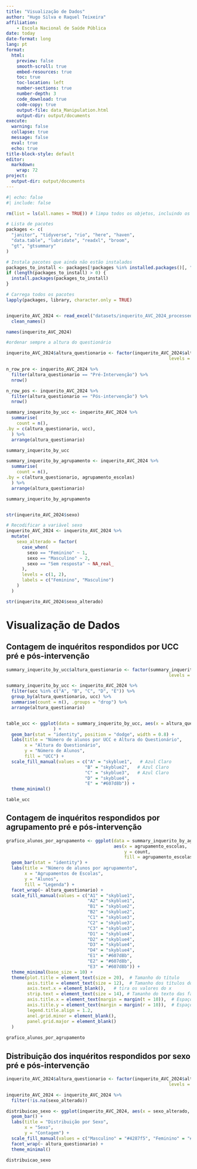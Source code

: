 ```yaml
---
title: "Visualização de Dados"
author: "Hugo Silva e Raquel Teixeira"
affiliation: 
    - Escola Nacional de Saúde Pública
date: today
date-format: long
lang: pt 
format:
  html:
    preview: false
    smooth-scroll: true
    embed-resources: true
    toc: true
    toc-location: left
    number-sections: true
    number-depth: 3
    code_download: true
    code-copy: true
    output-file: data_Manipulation.html
    output-dir: output/documents
execute:
  warning: false
  collapse: true
  message: false
  eval: true
  echo: true
title-block-style: default
editor: 
  markdown: 
    wrap: 72
project:
  output-dir: output/documents
---
```

```r
#| echo: false
#| include: false

rm(list = ls(all.names = TRUE)) # limpa todos os objetos, incluindo os ocultos

# Lista de pacotes
packages <- c(
  "janitor", "tidyverse", "rio", "here", "haven", 
  "data.table", "lubridate", "readxl", "broom", 
  "gt", "gtsummary"
)

# Instala pacotes que ainda não estão instalados
packages_to_install <- packages[!packages %in% installed.packages()[, "Package"]]
if (length(packages_to_install) > 0) {
  install.packages(packages_to_install)
}

# Carrega todos os pacotes
lapply(packages, library, character.only = TRUE)


inquerito_AVC_2024 <- read_excel("datasets/inquerito_AVC_2024_processed.xlsx") |> 
  clean_names()

names(inquerito_AVC_2024)

#ordenar sempre a altura do questionário

inquerito_AVC_2024$altura_questionario <- factor(inquerito_AVC_2024$altura_questionario, 
                                                              levels = c("Pré-Intervenção", "Pós-intervenção")) 

n_row_pre <- inquerito_AVC_2024 %>%
  filter(altura_questionario == "Pré-Intervenção") %>%
  nrow()

n_row_pos <- inquerito_AVC_2024 %>%
  filter(altura_questionario == "Pós-intervenção") %>%
  nrow()

summary_inquerito_by_ucc <- inquerito_AVC_2024 %>% 
  summarise(
    count = n(),
.by = c(altura_questionario, ucc), 
  ) %>%
  arrange(altura_questionario)

summary_inquerito_by_ucc

summary_inquerito_by_agrupamento <- inquerito_AVC_2024 %>% 
  summarise(
    count = n(),
.by = c(altura_questionario, agrupamento_escolas)
  ) %>%
  arrange(altura_questionario)

summary_inquerito_by_agrupamento


str(inquerito_AVC_2024$sexo)

# Recodificar a variável sexo
inquerito_AVC_2024 <- inquerito_AVC_2024 %>%
  mutate(
    sexo_alterado = factor(
      case_when(
        sexo == "Feminino" ~ 1,
        sexo == "Masculino" ~ 2,
        sexo == "Sem resposta" ~ NA_real_
      ),
      levels = c(1, 2),
      labels = c("Feminino", "Masculino")
    )
  )

str(inquerito_AVC_2024$sexo_alterado)
```


# Visualização de Dados

## Contagem de inquéritos respondidos por UCC pré e pós-intervenção

```r
summary_inquerito_by_ucc$altura_questionario <- factor(summary_inquerito_by_ucc$altura_questionario, 
                                                              levels = c("Pré-Intervenção", "Pós-intervenção")) 

summary_inquerito_by_ucc <- inquerito_AVC_2024 %>%
  filter(ucc %in% c("A", "B", "C", "D", "E")) %>%
  group_by(altura_questionario, ucc) %>%
  summarise(count = n(), .groups = "drop") %>%
  arrange(altura_questionario)


table_ucc <- ggplot(data = summary_inquerito_by_ucc, aes(x = altura_questionario, y = count, fill = ucc)
                  ) +
  geom_bar(stat = "identity", position = "dodge", width = 0.8) +
  labs(title = "Número de alunos por UCC e Altura do Questionário",
       x = "Altura do Questionário",
       y = "Número de Alunos",
       fill = "UCC") +
  scale_fill_manual(values = c("A" = "skyblue1",   # Azul Claro
                              "B" = "skyblue2",   # Azul Claro
                              "C" = "skyblue3",   # Azul Claro
                              "D" = "skyblue4",
                              "E" = "#607d8b")) +
  theme_minimal()

table_ucc
```

## Contagem de inquéritos respondidos por agrupamento pré e pós-intervenção

```r

grafico_alunos_por_agrupamento <- ggplot(data = summary_inquerito_by_agrupamento, 
                                         aes(x = agrupamento_escolas, 
                                             y = count, 
                                             fill = agrupamento_escolas)) +
  geom_bar(stat = "identity") +
  labs(title = "Número de alunos por agrupamento",
       x = "Agrupamentos de Escolas",
       y = "Alunos", 
       fill = "Legenda") +
  facet_wrap(~ altura_questionario) +
  scale_fill_manual(values = c("A1" = "skyblue1", 
                               "A2" = "skyblue1",
                               "B1" = "skyblue2", 
                               "B2" = "skyblue2",
                               "C1" = "skyblue3", 
                               "C2" = "skyblue3", 
                               "C3" = "skyblue3",
                               "D1" = "skyblue4", 
                               "D2" = "skyblue4", 
                               "D3" = "skyblue4", 
                               "D4" = "skyblue4",
                               "E1" = "#607d8b", 
                               "E2" = "#607d8b", 
                               "E3" = "#607d8b")) +
  theme_minimal(base_size = 10) + 
  theme(plot.title = element_text(size = 20),  # Tamanho do título
        axis.title = element_text(size = 12),  # Tamanho dos títulos dos eixos
        axis.text.x = element_blank(),   # tira os valores do x
        strip.text = element_text(size = 14), # Tamanho do texto das facetas
        axis.title.x = element_text(margin = margin(t = 10)),  # Espaço acima do título do eixo X
        axis.title.y = element_text(margin = margin(r = 10)),  # Espaço à direita do título do eixo Y
        legend.title.align = 1.2,
        anel.grid.minor = element_blank(),
        panel.grid.major = element_blank()
  )
  
grafico_alunos_por_agrupamento  

```

## Distribuição dos inquéritos respondidos por sexo pré e pós-intervenção

```r
inquerito_AVC_2024$altura_questionario <- factor(inquerito_AVC_2024$altura_questionario, 
                                                              levels = c("Pré-Intervenção", "Pós-intervenção")) 

inquerito_AVC_2024 <- inquerito_AVC_2024 %>%
  filter(!is.na(sexo_alterado))

distribuicao_sexo <- ggplot(inquerito_AVC_2024, aes(x = sexo_alterado, fill = sexo_alterado)) +
  geom_bar() +
  labs(title = "Distribuição por Sexo",
       x = "Sexo",
       y = "Contagem") +
  scale_fill_manual(values = c("Masculino" = "#4287f5", "Feminino" = "#f542a7")) +
  facet_wrap(~ altura_questionario) +
  theme_minimal()

distribuicao_sexo

```
